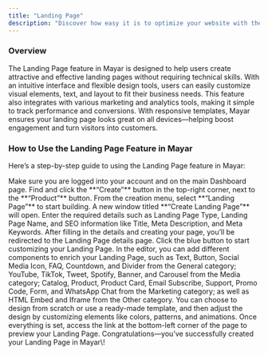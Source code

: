 ```yaml
---
title: "Landing Page"
description: "Discover how easy it is to optimize your website with the Landing Page Setting feature in Mayar today!"
---
```


### Overview

The Landing Page feature in Mayar is designed to help users create attractive and effective landing pages without requiring technical skills. With an intuitive interface and flexible design tools, users can easily customize visual elements, text, and layout to fit their business needs. This feature also integrates with various marketing and analytics tools, making it simple to track performance and conversions. With responsive templates, Mayar ensures your landing page looks great on all devices—helping boost engagement and turn visitors into customers.

### How to Use the Landing Page Feature in Mayar

Here’s a step-by-step guide to using the Landing Page feature in Mayar:

<Steps>
  <Step title="Log in to the Mayar Dashboard">
    Make sure you are logged into your account and on the main Dashboard page.
  </Step>
  <Step title="Click the “Create” Button">
    Find and click the **“Create”** button in the top-right corner, next to the **“Product”** button.
  </Step>
  <Step title="Select “Landing Page”">
    From the creation menu, select **“Landing Page”** to start building. A new window titled **“Create Landing Page”** will open.
  </Step>
  <Step title="Fill in Landing Page Details">
    Enter the required details such as Landing Page Type, Landing Page Name, and SEO information like Title, Meta Description, and Meta Keywords.
  </Step>
  <Step title="Access the Landing Page Details">
     After filling in the details and creating your page, you’ll be redirected to the Landing Page details page.
  </Step>
  <Step title="Edit the Landing Page Design">
    Click the blue button to start customizing your Landing Page.
  </Step>
  <Step title="Add and Customize Components">
    In the editor, you can add different components to enrich your Landing Page, such as Text, Button, Social Media Icon, FAQ, Countdown, and Divider from the General category; YouTube, TikTok, Tweet, Spotify, Banner, and Carousel from the Media category; Catalog, Product, Product Card, Email Subscribe, Support, Promo Code, Form, and WhatsApp Chat from the Marketing category; as well as HTML Embed and Iframe from the Other category. You can choose to design from scratch or use a ready-made template, and then adjust the design by customizing elements like colors, patterns, and animations.
  </Step>
  <Step title="Finish">
    Once everything is set, access the link at the bottom-left corner of the page to preview your Landing Page. Congratulations—you’ve successfully created your Landing Page in Mayar\!
  </Step>
</Steps>